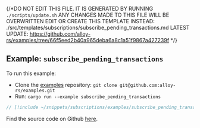 {/*DO NOT EDIT THIS FILE. IT IS GENERATED BY RUNNING `./scripts/update.sh`
ANY CHANGES MADE TO THIS FILE WILL BE OVERWRITTEN
EDIT OR CREATE THIS TEMPLATE INSTEAD: ./src/templates/subscriptions/subscribe_pending_transactions.md
LATEST UPDATE: https://github.com/alloy-rs/examples/tree/66f5eed2b40a965deba6a8c1a51f9867a427239f
*/}

## Example: `subscribe_pending_transactions`


To run this example:

- Clone the [examples](https://github.com/alloy-rs/examples) repository: `git clone git@github.com:alloy-rs/examples.git`
- Run: `cargo run --example subscribe_pending_transactions`

```rust
// [!include ~/snippets/subscriptions/examples/subscribe_pending_transactions.rs]
```

Find the source code on Github [here](https://github.com/alloy-rs/examples/tree/66f5eed2b40a965deba6a8c1a51f9867a427239f/examples/subscriptions/examples/subscribe_pending_transactions.rs).
